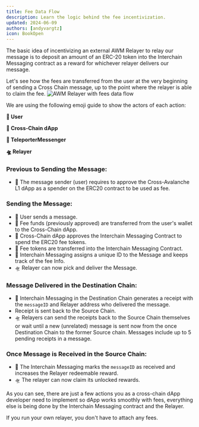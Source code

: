 ```yaml
---
title: Fee Data Flow
description: Learn the logic behind the fee incentivization.
updated: 2024-06-09
authors: [andyvargtz]
icon: BookOpen
---
```


The basic idea of incentivizing an external AWM Relayer to relay our message is to deposit an amount of an ERC-20 token into the Interchain Messaging contract as a reward for whichever relayer delivers our message.

Let's see how the fees are transferred from the user at the very beginning of sending a Cross Chain message, up to the point where the relayer is able to claim the fee.
![AWM Relayer with fees data flow](/common-images/teleporter/teleporter-fees-receipt.png)


We are using the following emoji guide to show the actors of each action:


**👩 User**

**📜 Cross-Chain dApp**

**👾 TeleporterMessenger**

**🛸 Relayer**

### Previous to Sending the Message:

- 👩 The message sender (user) requires to approve the Cross-Avalanche L1 dApp as a spender on the ERC20 contract to be used as fee.

### Sending the Message:

- 👩 User sends a message.
- 📜 Fee funds (previously approved) are transferred from the user's wallet to the Cross-Chain dApp.
- 📜 Cross-Chain dApp approves the Interchain Messaging Contract to spend the ERC20 fee tokens.
- 👾 Fee tokens are transferred into the Interchain Messaging Contract.
- 👾 Interchain Messaging assigns a unique ID to the Message and keeps track of the fee Info.
- 🛸 Relayer can now pick and deliver the Message.

### Message Delivered in the Destination Chain:

- 👾 Interchain Messaging in the Destination Chain generates a receipt with the `messageID` and Relayer address who delivered the message.
- Receipt is sent back to the Source Chain.
- 🛸 Relayers can send the receipts back to the Source Chain themselves or wait until a new (unrelated) message is sent now from the once Destination Chain to the former Source chain. Messages include up to 5 pending receipts in a message.

### Once Message is Received in the Source Chain:

- 👾 The Interchain Messaging marks the `messageID` as received and increases the Relayer redeemable reward.
- 🛸 The relayer can now claim its unlocked rewards.

As you can see, there are just a few actions you as a cross-chain dApp developer need to implement so dApp works smoothly with fees, everything else is being done by the Interchain Messaging contract and the Relayer.

If you run your own relayer, you don't have to attach any fees.